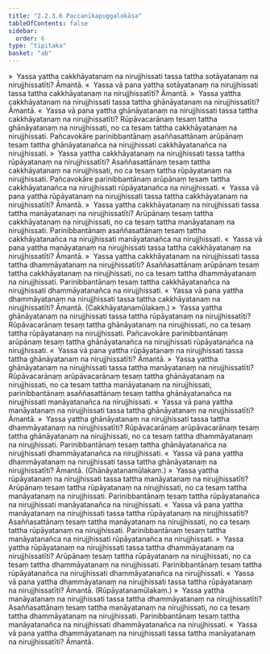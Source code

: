 ```yaml
---
title: "2.2.3.6 Paccanīkapuggalokāsa"
tableOfContents: false
sidebar:
  order: 6
type: "tipitaka"
basket: "ab"
---
```



<DynamicBreadcrumb />

<Division number="147">

<Paragraph number="1210">
»  Yassa yattha cakkhāyatanaṃ na nirujjhissati tassa tattha sotāyatanaṃ na nirujjhissatīti? Āmantā.
</Paragraph>

<Paragraph number="1211">
«  Yassa vā pana yattha sotāyatanaṃ na nirujjhissati tassa tattha cakkhāyatanaṃ na nirujjhissatīti? Āmantā.
</Paragraph>

<Paragraph number="1212">
»  Yassa yattha cakkhāyatanaṃ na nirujjhissati tassa tattha ghānāyatanaṃ na nirujjhissatīti? Āmantā.
</Paragraph>

<Paragraph number="1213">
«  Yassa vā pana yattha ghānāyatanaṃ na nirujjhissati tassa tattha cakkhāyatanaṃ na nirujjhissatīti?
</Paragraph>

<Paragraph number="1214">
Rūpāvacarānaṃ tesaṃ tattha ghānāyatanaṃ na nirujjhissati, no ca tesaṃ tattha cakkhāyatanaṃ na nirujjhissati. Pañcavokāre parinibbantānaṃ asaññasattānaṃ arūpānaṃ tesaṃ tattha ghānāyatanañca na nirujjhissati cakkhāyatanañca na nirujjhissati.
</Paragraph>

<Paragraph number="1215">
»  Yassa yattha cakkhāyatanaṃ na nirujjhissati tassa tattha rūpāyatanaṃ na nirujjhissatīti?
</Paragraph>

<Paragraph number="1216">
Asaññasattānaṃ tesaṃ tattha cakkhāyatanaṃ na nirujjhissati, no ca tesaṃ tattha rūpāyatanaṃ na nirujjhissati. Pañcavokāre parinibbantānaṃ arūpānaṃ tesaṃ tattha cakkhāyatanañca na nirujjhissati rūpāyatanañca na nirujjhissati.
</Paragraph>

<Paragraph number="1217">
«  Yassa vā pana yattha rūpāyatanaṃ na nirujjhissati tassa tattha cakkhāyatanaṃ na nirujjhissatīti? Āmantā.
</Paragraph>

<Paragraph number="1218">
»  Yassa yattha cakkhāyatanaṃ na nirujjhissati tassa tattha manāyatanaṃ na nirujjhissatīti?
</Paragraph>

<Paragraph number="1219">
Arūpānaṃ tesaṃ tattha cakkhāyatanaṃ na nirujjhissati, no ca tesaṃ tattha manāyatanaṃ na nirujjhissati. Parinibbantānaṃ asaññasattānaṃ tesaṃ tattha cakkhāyatanañca na nirujjhissati manāyatanañca na nirujjhissati.
</Paragraph>

<Paragraph number="1220">
«  Yassa vā pana yattha manāyatanaṃ na nirujjhissati tassa tattha cakkhāyatanaṃ na nirujjhissatīti? Āmantā.
</Paragraph>

<Paragraph number="1221">
»  Yassa yattha cakkhāyatanaṃ na nirujjhissati tassa tattha dhammāyatanaṃ na nirujjhissatīti?
</Paragraph>

<Paragraph number="1222">
Asaññasattānaṃ arūpānaṃ tesaṃ tattha cakkhāyatanaṃ na nirujjhissati, no ca tesaṃ tattha dhammāyatanaṃ na nirujjhissati. Parinibbantānaṃ tesaṃ tattha cakkhāyatanañca na nirujjhissati dhammāyatanañca na nirujjhissati.
</Paragraph>

<Paragraph number="1223">
«  Yassa vā pana yattha dhammāyatanaṃ na nirujjhissati tassa tattha cakkhāyatanaṃ na nirujjhissatīti? Āmantā. (Cakkhāyatanamūlakaṃ.)
</Paragraph>

</Division>
<Division number="148">

<Paragraph number="1224">
»  Yassa yattha ghānāyatanaṃ na nirujjhissati tassa tattha rūpāyatanaṃ na nirujjhissatīti?
</Paragraph>

<Paragraph number="1225">
Rūpāvacarānaṃ tesaṃ tattha ghānāyatanaṃ na nirujjhissati, no ca tesaṃ tattha rūpāyatanaṃ na nirujjhissati. Pañcavokāre parinibbantānaṃ arūpānaṃ tesaṃ tattha ghānāyatanañca na nirujjhissati rūpāyatanañca na nirujjhissati.
</Paragraph>

<Paragraph number="1226">
«  Yassa vā pana yattha rūpāyatanaṃ na nirujjhissati tassa tattha ghānāyatanaṃ na nirujjhissatīti? Āmantā.
</Paragraph>

<Paragraph number="1227">
»  Yassa yattha ghānāyatanaṃ na nirujjhissati tassa tattha manāyatanaṃ na nirujjhissatīti?
</Paragraph>

<Paragraph number="1228">
Rūpāvacarānaṃ arūpāvacarānaṃ tesaṃ tattha ghānāyatanaṃ na nirujjhissati, no ca tesaṃ tattha manāyatanaṃ na nirujjhissati, parinibbantānaṃ asaññasattānaṃ tesaṃ tattha ghānāyatanañca na nirujjhissati manāyatanañca na nirujjhissati.
</Paragraph>

<Paragraph number="1229">
«  Yassa vā pana yattha manāyatanaṃ na nirujjhissati tassa tattha ghānāyatanaṃ na nirujjhissatīti? Āmantā.
</Paragraph>

<Paragraph number="1230">
»  Yassa yattha ghānāyatanaṃ na nirujjhissati tassa tattha dhammāyatanaṃ na nirujjhissatīti?
</Paragraph>

<Paragraph number="1231">
Rūpāvacarānaṃ arūpāvacarānaṃ tesaṃ tattha ghānāyatanaṃ na nirujjhissati, no ca tesaṃ tattha dhammāyatanaṃ na nirujjhissati. Parinibbantānaṃ tesaṃ tattha ghānāyatanañca na nirujjhissati dhammāyatanañca na nirujjhissati.
</Paragraph>

<Paragraph number="1232">
«  Yassa vā pana yattha dhammāyatanaṃ na nirujjhissati tassa tattha ghānāyatanaṃ na nirujjhissatīti?
</Paragraph>

<Paragraph number="1233">
Āmantā. (Ghānāyatanamūlakaṃ.)
</Paragraph>

</Division>
<Division number="149">

<Paragraph number="1234">
»  Yassa yattha rūpāyatanaṃ na nirujjhissati tassa tattha manāyatanaṃ na nirujjhissatīti?
</Paragraph>

<Paragraph number="1235">
Arūpānaṃ tesaṃ tattha rūpāyatanaṃ na nirujjhissati, no ca tesaṃ tattha manāyatanaṃ na nirujjhissati. Parinibbantānaṃ tesaṃ tattha rūpāyatanañca na nirujjhissati manāyatanañca na nirujjhissati.
</Paragraph>

<Paragraph number="1236">
«  Yassa vā pana yattha manāyatanaṃ na nirujjhissati tassa tattha rūpāyatanaṃ na nirujjhissatīti?
</Paragraph>

<Paragraph number="1237">
Asaññasattānaṃ tesaṃ tattha manāyatanaṃ na nirujjhissati, no ca tesaṃ tattha rūpāyatanaṃ na nirujjhissati. Parinibbantānaṃ tesaṃ tattha manāyatanañca na nirujjhissati rūpāyatanañca na nirujjhissati.
</Paragraph>

<Paragraph number="1238">
»  Yassa yattha rūpāyatanaṃ na nirujjhissati tassa tattha dhammāyatanaṃ na nirujjhissatīti?
</Paragraph>

<Paragraph number="1239">
Arūpānaṃ tesaṃ tattha rūpāyatanaṃ na nirujjhissati, no ca tesaṃ tattha dhammāyatanaṃ na nirujjhissati. Parinibbantānaṃ tesaṃ tattha rūpāyatanañca na nirujjhissati dhammāyatanañca na nirujjhissati.
</Paragraph>

<Paragraph number="1240">
«  Yassa vā pana yattha dhammāyatanaṃ na nirujjhissati tassa tattha rūpāyatanaṃ na nirujjhissatīti? Āmantā. (Rūpāyatanamūlakaṃ.)
</Paragraph>

</Division>
<Division number="150">

<Paragraph number="1241">
»  Yassa yattha manāyatanaṃ na nirujjhissati tassa tattha dhammāyatanaṃ na nirujjhissatīti?
</Paragraph>

<Paragraph number="1242">
Asaññasattānaṃ tesaṃ tattha manāyatanaṃ na nirujjhissati, no ca tesaṃ tattha dhammāyatanaṃ na nirujjhissati. Parinibbantānaṃ tesaṃ tattha manāyatanañca na nirujjhissati dhammāyatanañca na nirujjhissati.
</Paragraph>

<Paragraph number="1243">
«  Yassa vā pana yattha dhammāyatanaṃ na nirujjhissati tassa tattha manāyatanaṃ na nirujjhissatīti? Āmantā.
</Paragraph>
</Division>